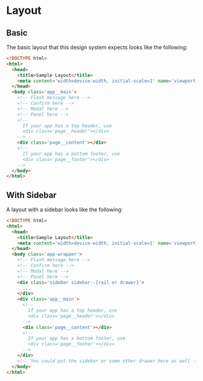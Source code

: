 
# Layout

## Basic

The basic layout that this design system expects looks like the following:

```html
<!DOCTYPE html>
<html>
  <head>
    <title>Sample Layout</title>
    <meta content='width=device-width, initial-scale=1' name='viewport' />
  </head>
  <body class='app__main'>
    <!-- Flash message here -->
    <!-- Confirm here -->
    <!-- Modal here -->
    <!-- Panel here -->
    <!--
      If your app has a top header, use
      <div class='page__header'></div>
    -->
    <div class='page__content'></div>
    <!--
      If your app has a bottom footer, use
      <div class='page__footer'></div>
    -->
  </body>
</html>
```

<Canvas withToolbar>
  <Story id='recipes-layout--basic' />
</Canvas>

## With Sidebar

A layout with a sidebar looks like the following:

```html
<!DOCTYPE html>
<html>
  <head>
    <title>Sample Layout</title>
    <meta content='width=device-width, initial-scale=1' name='viewport' />
  </head>
  <body class='app-wrapper'>
    <!-- Flash message here -->
    <!-- Confirm here -->
    <!-- Modal here -->
    <!-- Panel here -->
    <div class='sidebar sidebar--{rail or drawer}'>
      ...
    </div>
    <div class='app__main'>
      <!--
        If your app has a top header, use
        <div class='page__header'></div>
      -->
      <div class='page__content'></div>
      <!--
        If your app has a bottom footer, use
        <div class='page__footer'></div>
      -->
    </div>
    <!-- You could put the sidebar or some other drawer here as well -->
  </body>
</html>
```

<Canvas withToolbar>
  <Story id='recipes-layout--sidebar' />
</Canvas>

